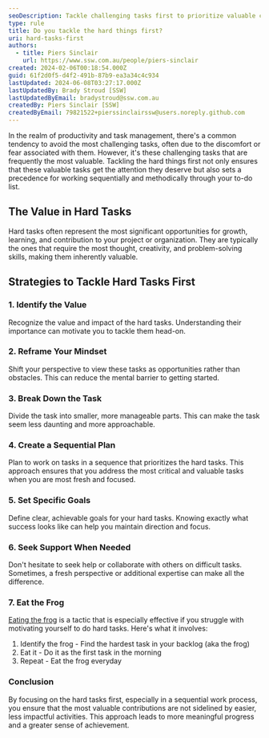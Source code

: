 ```yaml
---
seoDescription: Tackle challenging tasks first to prioritize valuable contributions and set a precedent for sequential productivity.
type: rule
title: Do you tackle the hard things first?
uri: hard-tasks-first
authors:
  - title: Piers Sinclair
    url: https://www.ssw.com.au/people/piers-sinclair
created: 2024-02-06T00:18:54.000Z
guid: 61f2d0f5-d4f2-491b-87b9-ea3a34c4c934
lastUpdated: 2024-06-08T03:27:17.000Z
lastUpdatedBy: Brady Stroud [SSW]
lastUpdatedByEmail: bradystroud@ssw.com.au
createdBy: Piers Sinclair [SSW]
createdByEmail: 79821522+pierssinclairssw@users.noreply.github.com
---
```


In the realm of productivity and task management, there's a common tendency to avoid the most challenging tasks, often due to the discomfort or fear associated with them. However, it's these challenging tasks that are frequently the most valuable. Tackling the hard things first not only ensures that these valuable tasks get the attention they deserve but also sets a precedence for working sequentially and methodically through your to-do list.
## The Value in Hard Tasks

Hard tasks often represent the most significant opportunities for growth, learning, and contribution to your project or organization. They are typically the ones that require the most thought, creativity, and problem-solving skills, making them inherently valuable.

## Strategies to Tackle Hard Tasks First

### 1. **Identify the Value**

Recognize the value and impact of the hard tasks. Understanding their importance can motivate you to tackle them head-on.

### 2. **Reframe Your Mindset**

Shift your perspective to view these tasks as opportunities rather than obstacles. This can reduce the mental barrier to getting started.

### 3. **Break Down the Task**

Divide the task into smaller, more manageable parts. This can make the task seem less daunting and more approachable.

### 4. **Create a Sequential Plan**

Plan to work on tasks in a sequence that prioritizes the hard tasks. This approach ensures that you address the most critical and valuable tasks when you are most fresh and focused.

### 5. **Set Specific Goals**

Define clear, achievable goals for your hard tasks. Knowing exactly what success looks like can help you maintain direction and focus.

### 6. **Seek Support When Needed**

Don't hesitate to seek help or collaborate with others on difficult tasks. Sometimes, a fresh perspective or additional expertise can make all the difference.

### 7. **Eat the Frog**

[Eating the frog](https://todoist.com/productivity-methods/eat-the-frog) is a tactic that is especially effective if you struggle with motivating yourself to do hard tasks. Here's what it involves:

1. Identify the frog - Find the hardest task in your backlog (aka the frog)
2. Eat it - Do it as the first task in the morning
3. Repeat - Eat the frog everyday

### Conclusion

By focusing on the hard tasks first, especially in a sequential work process, you ensure that the most valuable contributions are not sidelined by easier, less impactful activities. This approach leads to more meaningful progress and a greater sense of achievement.
